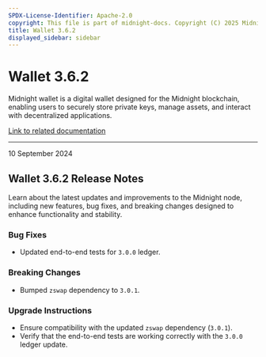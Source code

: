 ```yaml
---
SPDX-License-Identifier: Apache-2.0
copyright: This file is part of midnight-docs. Copyright (C) 2025 Midnight Foundation. Licensed under the Apache License, Version 2.0 (the "License"); You may not use this file except in compliance with the License. You may obtain a copy of the License at http://www.apache.org/licenses/LICENSE-2.0 Unless required by applicable law or agreed to in writing, software distributed under the License is distributed on an "AS IS" BASIS, WITHOUT WARRANTIES OR CONDITIONS OF ANY KIND, either express or implied. See the License for the specific language governing permissions and limitations under the License.
title: Wallet 3.6.2
displayed_sidebar: sidebar
---
```


# Wallet 3.6.2

Midnight wallet is a digital wallet designed for the Midnight blockchain, enabling users to securely store private keys, manage assets, and interact with decentralized applications.

[Link to related documentation](../../learn/introduction/wallets)

---

<div 
  style={{
    marginTop: '0',
    fontSize: '1rem',
    fontWeight: 'normal',
    marginBottom: '0.5rem'
  }}
>
  10 September 2024
</div>

## Wallet 3.6.2 Release Notes

Learn about the latest updates and improvements to the Midnight node, including new features, bug fixes, and breaking changes designed to enhance functionality and stability.


### Bug Fixes

- Updated end-to-end tests for `3.0.0` ledger.  

### Breaking Changes

- Bumped `zswap` dependency to `3.0.1`.  


### Upgrade Instructions

- Ensure compatibility with the updated `zswap` dependency (`3.0.1`).  
- Verify that the end-to-end tests are working correctly with the `3.0.0` ledger update.  
